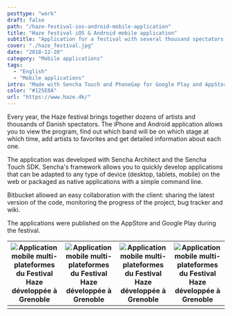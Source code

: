 ```yaml
---
posttype: "work"
draft: false
path: "/haze-festival-ios-android-mobile-application"
title: "Haze festival iOS & Android mobile application"
subtitle: "Application for a festival with several thousand spectators in Denmark."
cover: "./haze_festival.jpg"
date: "2018-12-20"
category: "Mobile applications"
tags: 
  - "English"
  - "Mobile applications"
intro: "Made with Sencha Touch and PhoneGap for Google Play and AppStore."
color: "#125E8A"
url: "https://www.haze.dk/"
---
```


Every year, the Haze festival brings together dozens of artists and thousands of Danish spectators. The iPhone and Android application allows you to view the program, find out which band will be on which stage at which time, add artists to favorites and get detailed information about each one.

The application was developed with Sencha Architect and the Sencha Touch SDK. Sencha's framework allows you to quickly develop applications that can be adapted to any type of device (desktop, tablets, mobile) on the web or packaged as native applications with a simple command line.

Bitbucket allowed an easy collaboration with the client: sharing the latest version of the code, monitoring the progress of the project, bug tracker and wiki.

The applications were published on the AppStore and Google Play during the festival.


| ![Application mobile multi-plateformes du Festival Haze développée à Grenoble](./Screen-Shot-haze-artist-list-in-galaxy-nexus.png) | ![Application mobile multi-plateformes du Festival Haze développée à Grenoble](./Screen-Shot-haze-news-in-galaxy-nexus.png) | ![Application mobile multi-plateformes du Festival Haze développée à Grenoble](./Screen-Shot-haze-artist-view-in-galaxy-nexus.png) | ![Application mobile multi-plateformes du Festival Haze développée à Grenoble](./Screen-Shot-haze-program-in-galaxy-nexus.png) |
| ------------------------------------------------------------ | ------------------------------------------------------------ | ------------------------------------------------------------ | ------------------------------------------------------------ |
|                                                              |                                                              |                                                              |                                                              |


